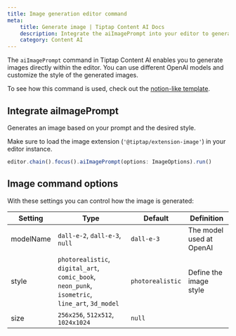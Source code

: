 ```yaml
---
title: Image generation editor command
meta:
    title: Generate image | Tiptap Content AI Docs
    description: Integrate the aiImagePrompt into your editor to generate images with AI with a custom prompt and style. More in the docs!
    category: Content AI
---
```


The `aiImagePrompt` command in Tiptap Content AI enables you to generate images directly within the editor. You can use different OpenAI models and customize the style of the generated images.

To see how this command is used, check out the [notion-like template](https://templates.tiptap.dev/).

## Integrate aiImagePrompt

Generates an image based on your prompt and the desired style.

Make sure to load the image extension (`'@tiptap/extension-image'`) in your editor instance.

```js
editor.chain().focus().aiImagePrompt(options: ImageOptions).run()
```

## Image command options

With these settings you can control how the image is generated:

| Setting   | Type                                                                                            | Default          | Definition               |
| --------- | ----------------------------------------------------------------------------------------------- | ---------------- | ------------------------ |
| modelName | `dall-e-2`, `dall-e-3`, `null`                                                                  | `dall-e-3`       | The model used at OpenAI |
| style     | `photorealistic`, `digital_art`, `comic_book`, `neon_punk`, `isometric`, `line_art`, `3d_model` | `photorealistic` | Define the image style   |
| size      | `256x256`, `512x512`, `1024x1024`                                                               | `null`           |
